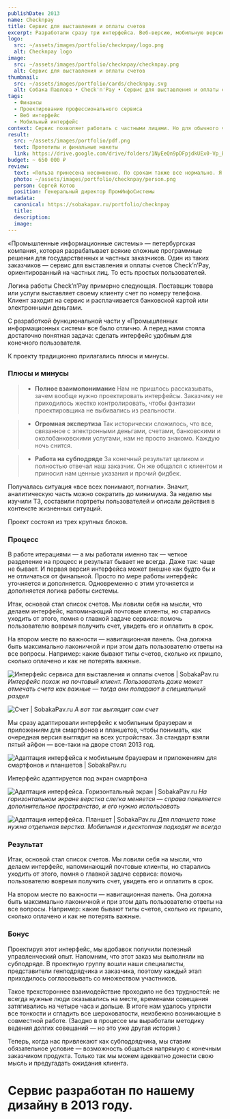 ```yaml
---
publishDate: 2013
name: Checknpay
title: Сервис для выставления и оплаты счетов
excerpt: Разработали сразу три интерфейса. Веб-версию, мобильную версию сайта и приложение для смартфонов.
logo:
  src: ~/assets/images/portfolio/checknpay/logo.png
  alt: Checknpay logo
image: 
  src: ~/assets/images/portfolio/checknpay/checknpay.png
  alt: Сервис для выставления и оплаты счетов
thumbnail:
  src: ~/assets/images/portfolio/cards/checknpay.svg
  alt: Собака Павлова • Check'n'Pay • Сервис для выставления и оплаты счетов
tags:
  - Финансы
  - Проектирование профессионального сервиса
  - Веб интерфейс
  - Мобильный интерфейс
context: Сервис позволяет работать с частными лицами. Но для обычного человека само понятие выставленного счета — что-то из области бухгалтерии. Поэтому интерфейс должен быть простым — примерно на уровне электронной почты.
result:
  src: ~/assets/images/portfolio/pdf.png
  text: Прототипы и финальные макеты
  link: https://drive.google.com/drive/folders/1NyEeQn9pDFpjdkUEx0-Vp_EzI-WKQ_Lg
budget: ~ 650 000 ₽
review: 
  text: «Польза принесена несомненно. По срокам также все нормально. Я сознательно начал работу по подготовке мокапов на спринт раньше реализации — и все сошлось. Тесное общение было очень продуктивным. Спасибо за терпение, потому что я вел себя как «плохой» заказчик (не специально). Затягивал, откладывал, переносил… »
  photo: ~/assets/images/portfolio/checknpay/person.png
  person: Сергей Котов
  position: Генеральный директор ПромИнфоСистемы
metadata:
  canonical: https://sobakapav.ru/portfolio/checknpay
  title:
  description:
  image:
---
```


«Промышленные информационные системы» — петербургская компания, которая разрабатывает всякие сложные программные решения для государственных и частных заказчиков. Один из таких заказчиков — сервис для выставления и оплаты счетов Check’n’Pay, ориентированный на частных лиц. То есть простых пользователей.

Логика работы Check’n’Pay примерно следующая. Поставщик товара или услуги выставляет своему клиенту счет по номеру телефона. Клиент заходит на сервис и расплачивается банковской картой или электронными деньгами.

С разработкой функциональной части у «Промышленных информационных систем» все было отлично. А перед нами стояла достаточно понятная задача: сделать интерфейс удобным для конечного пользователя.

К проекту традиционно прилагались плюсы и минусы.

### Плюсы и минусы

>+ **Полное взаимопонимание**
>Нам не пришлось рассказывать, зачем вообще нужно проектировать интерфейсы. Заказчику не приходилось жестко контролировать, чтобы фантазии проектировщика не  выбивались из реальности.

>+ **Огромная экспертиза**
>Так исторически сложилось, что все, связанное с электронными деньгами, счетами, банковскими и околобанковскими услугами, нам не просто знакомо. Каждую ночь снится.

>- **Работа на субподряде**
>За конечный результат целиком и полностью отвечал наш заказчик. Он же общался с клиентом и приносил нам ценные указания и прочий фидбек.

Получалась ситуация «все всех понимают, погнали». Значит, аналитическую часть можно сократить до минимума. За неделю мы изучили ТЗ, составили портреты пользователей и описали действия в контексте жизненных ситуаций.

Проект состоял из трех крупных блоков.

### Процесс

В работе итерациями — а мы работали именно так — четкое разделение на процесс и результат бывает не всегда. Даже так: чаще не бывает. И первая версия интерфейса может внешне как будто бы и не отличаться от финальной. Просто по мере работы интерфейс уточняется и дополняется. Одновременно с этим уточняется и дополняется логика работы системы.

Итак, основой стал список счетов. Мы ловили себя на мысли, что делаем интерфейс, напоминающий почтовые клиенты, но старались уходить от этого, помня о главной задаче сервиса: помочь пользователю вовремя получить счет, увидеть его и оплатить в срок.

На втором месте по важности — навигационная панель. Она должна быть максимально лаконичной и при этом дать пользователю ответы на все вопросы. Например: какие бывают типы счетов, сколько их пришло, сколько оплачено и как не потерять важные.

![Интерфейс сервиса для выставления и оплаты счетов | SobakaPav.ru](~/assets/images/portfolio/checknpay/1.png)
_Интерфейс похож на почтовый клиент. Пользователь даже может отмечать счета как важные — тогда они попадают в специальный раздел_

![Счет | SobakaPav.ru](~/assets/images/portfolio/checknpay/2.png)
_А вот так выглядит сам счет_

Мы сразу адаптировали интерфейс к мобильным браузерам и приложениям для смартфонов и планшетов, чтобы понимать, как очередная версия выглядит на всех устройствах. За стандарт взяли пятый айфон — все-таки на дворе стоял 2013 год.

![Адаптация интерфейса к мобильным браузерам и приложениям для смартфонов и планшетов | SobakaPav.ru](~/assets/images/portfolio/checknpay/3.png)

Интерфейс адаптируется под экран смартфона

![Адаптация интерфейса. Горизонтальный экран | SobakaPav.ru](~/assets/images/portfolio/checknpay/4.png)
_На горизонтальном экране верстка слегка меняется — справа появляется дополнительное пространство, и его нужно использовать_

![Адаптация интерфейса. Планшет | SobakaPav.ru](~/assets/images/portfolio/checknpay/5.png)
_Для планшета тоже нужна отдельная верстка. Мобильная и десктопная подходят не всегда_

### Результат

Итак, основой стал список счетов. Мы ловили себя на мысли, что делаем интерфейс, напоминающий почтовые клиенты, но старались уходить от этого, помня о главной задаче сервиса: помочь пользователю вовремя получить счет, увидеть его и оплатить в срок.

На втором месте по важности — навигационная панель. Она должна быть максимально лаконичной и при этом дать пользователю ответы на все вопросы. Например: какие бывают типы счетов, сколько их пришло, сколько оплачено и как не потерять важные.

### Бонус

Проектируя этот интерфейс, мы вдобавок получили полезный управленческий опыт. Напомним, что этот заказ мы выполняли на субподряде. В проектную группу вошли наши специалисты, представители генподрядчика и заказчика, поэтому каждый этап приходилось согласовывать со множеством участников.

Такое трехстороннее взаимодействие проходило не без трудностей: не всегда нужные люди оказывались на месте, временами совещания затягивались на четыре часа и дольше. В итоге нам удалось утрясти все тонкости и сгладить все шероховатости, неизбежно возникающие в совместной работе. (Заодно в процессе мы выработали методику ведения долгих совещаний — но это уже другая история.)

Теперь, когда нас привлекают как субподрядчика, мы ставим обязательное условие — возможность общаться напрямую с конечным заказчиком продукта. Только так мы можем адекватно донести свою мысль и предугадать ожидания клиента.

# Сервис разработан по нашему дизайну в 2013 году.